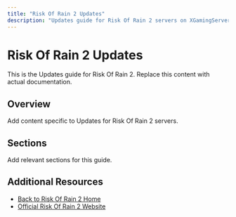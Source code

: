 ```yaml
---
title: "Risk Of Rain 2 Updates"
description: "Updates guide for Risk Of Rain 2 servers on XGamingServer"
---
```


# Risk Of Rain 2 Updates

This is the Updates guide for Risk Of Rain 2. Replace this content with actual documentation.

## Overview

Add content specific to Updates for Risk Of Rain 2 servers.

## Sections

Add relevant sections for this guide.

## Additional Resources

- [Back to Risk Of Rain 2 Home](./index)
- [Official Risk Of Rain 2 Website](https://example.com)
